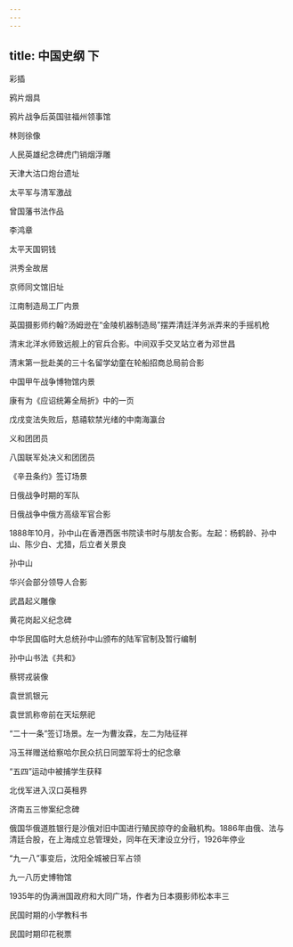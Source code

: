 ```yaml
---
---
---
```

title: 中国史纲 下
---




彩插




鸦片烟具



鸦片战争后英国驻福州领事馆



林则徐像



人民英雄纪念碑虎门销烟浮雕



天津大沽口炮台遗址



太平军与清军激战



曾国藩书法作品



李鸿章



太平天国铜钱



洪秀全故居



京师同文馆旧址



江南制造局工厂内景



英国摄影师约翰?汤姆逊在“金陵机器制造局”摆弄清廷洋务派弄来的手摇机枪



清末北洋水师致远舰上的官兵合影。中间双手交叉站立者为邓世昌



清末第一批赴美的三十名留学幼童在轮船招商总局前合影



中国甲午战争博物馆内景



康有为《应诏统筹全局折》中的一页



戊戌变法失败后，慈禧软禁光绪的中南海瀛台



义和团团员



八国联军处决义和团团员

《辛丑条约》签订场景





日俄战争时期的军队



日俄战争中俄方高级军官合影



1888年10月，孙中山在香港西医书院读书时与朋友合影。左起：杨鹤龄、孙中山、陈少白、尤猎，后立者关景良



孙中山



华兴会部分领导人合影



武昌起义雕像



黄花岗起义纪念碑



中华民国临时大总统孙中山颁布的陆军官制及暂行编制



孙中山书法《共和》



蔡锷戎装像



袁世凯银元



袁世凯称帝前在天坛祭祀



“二十一条”签订场景。左一为曹汝霖，左二为陆征祥



冯玉祥赠送给察哈尔民众抗日同盟军将士的纪念章



“五四”运动中被捕学生获释



北伐军进入汉口英租界



济南五三惨案纪念碑

俄国华俄道胜银行是沙俄对旧中国进行殖民掠夺的金融机构。1886年由俄、法与清廷合股，在上海成立总管理处，同年在天津设立分行，1926年停业



“九一八”事变后，沈阳全城被日军占领



九一八历史博物馆



1935年的伪满洲国政府和大同广场，作者为日本摄影师松本丰三



民国时期的小学教科书



民国时期印花税票